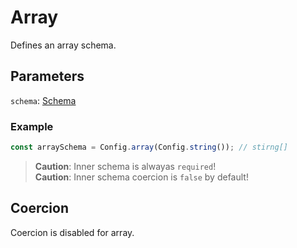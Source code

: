# Array

Defines an array schema.

## Parameters

`schema`: [Schema](/schema)

### Example

```typescript
const arraySchema = Config.array(Config.string()); // stirng[]
```

> **Caution**:
> Inner schema is alwayas `required`!\
> **Caution**:
> Inner schema coercion is `false` by default!

## Coercion

Coercion is disabled for array.
